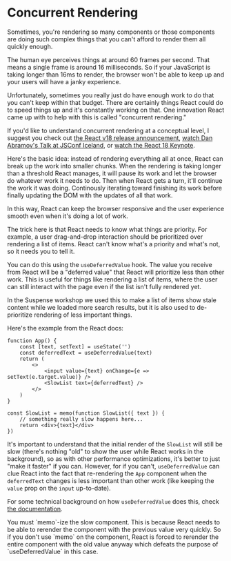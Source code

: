 # Concurrent Rendering

Sometimes, you're rendering so many components or those components are doing
such complex things that you can't afford to render them all quickly enough.

The human eye perceives things at around 60 frames per second. That means a
single frame is around 16 milliseconds. So if your JavaScript is taking longer
than 16ms to render, the browser won't be able to keep up and your users will
have a janky experience.

Unfortunately, sometimes you really just do have enough work to do that you
can't keep within that budget. There are certainly things React could do to
speed things up and it's constantly working on that. One innovation React came
up with to help with this is called "concurrent rendering."

If you'd like to understand concurrent rendering at a conceptual level, I
suggest you check out
[the React v18 release announcement](https://react.dev/blog/2022/03/29/react-v18#what-is-concurrent-react),
[watch Dan Abramov's Talk at JSConf Iceland](https://www.youtube.com/watch?v=nLF0n9SACd4),
or [watch the React 18 Keynote](https://youtu.be/FZ0cG47msEk?si=oy9iSsdmryL9IXub&t=1155).

Here's the basic idea: instead of rendering everything all at once, React can
break up the work into smaller chunks. When the rendering is taking longer than
a threshold React manages, it will pause its work and let the browser do
whatever work it needs to do. Then when React gets a turn, it'll continue the
work it was doing. Continously iterating toward finishing its work before
finally updating the DOM with the updates of all that work.

In this way, React can keep the browser responsive and the user experience
smooth even when it's doing a lot of work.

The trick here is that React needs to know what things are priority. For
example, a user drag-and-drop interaction should be prioritized over rendering
a list of items. React can't know what's a priority and what's not, so it needs
you to tell it.

You can do this using the `useDeferredValue` hook. The value you receive from
React will be a "deferred value" that React will prioritize less than other
work. This is useful for things like rendering a list of items, where the user
can still interact with the page even if the list isn't fully rendered yet.

In the Suspense workshop we used this to make a list of items show stale content
while we loaded more search results, but it is also used to de-prioritize
rendering of less important things.

Here's the example from the React docs:

```tsx
function App() {
	const [text, setText] = useState('')
	const deferredText = useDeferredValue(text)
	return (
		<>
			<input value={text} onChange={e => setText(e.target.value)} />
			<SlowList text={deferredText} />
		</>
	)
}

const SlowList = memo(function SlowList({ text }) {
	// something really slow happens here...
	return <div>{text}</div>
})
```

It's important to understand that the initial render of the `SlowList` will
still be slow (there's nothing "old" to show the user while React works in the
background), so as with other performance optimizations, it's better to just
"make it faster" if you can. However, for if you can't, `useDeferredValue` can
clue React into the fact that re-rendering the `App` component when the
`deferredText` changes is less important than other work (like keeping the
`value` prop on the `input` up-to-date).

For some technical background on how `useDeferredValue` does this, check
[the documentation](https://react.dev/reference/react/useDeferredValue).

<callout-warning>
	You must `memo`-ize the slow component. This is because React needs to be able
	to rerender the component with the previous value very quickly. So if you
	don't use `memo` on the component, React is forced to rerender the entire
	component with the old value anyway which defeats the purpose of
	`useDeferredValue` in this case.
</callout-warning>

